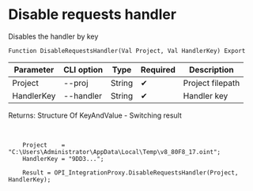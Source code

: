 ﻿---
sidebar_position: 6
---


# Disable requests handler
 Disables the handler by key



`Function DisableRequestsHandler(Val Project, Val HandlerKey) Export`

  | Parameter | CLI option | Type | Required | Description |
  |-|-|-|-|-|
  | Project | --proj | String | &#x2714; | Project filepath |
  | HandlerKey | --handler | String | &#x2714; | Handler key |

  
  Returns:  Structure Of KeyAndValue - Switching result

<br/>




```bsl title="1C:Enterprise/OneScript code example"
    Project    = "C:\Users\Administrator\AppData\Local\Temp\v8_80F8_17.oint";
    HandlerKey = "9DD3...";

    Result = OPI_IntegrationProxy.DisableRequestsHandler(Project, HandlerKey);
```
 





